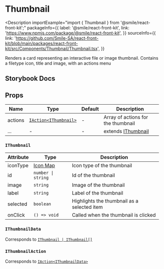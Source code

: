 # Thumbnail

<Description
  importExample="import { Thumbnail } from '@smile/react-front-kit';"
  packageInfo={{
    label: '@smile/react-front-kit',
    link: 'https://www.npmjs.com/package/@smile/react-front-kit',
  }}
  sourceInfo={{
    link: 'https://github.com/Smile-SA/react-front-kit/blob/main/packages/react-front-kit/src/Components/Thumbnail/Thumbnail.tsx',
  }}
>
  Renders a card representing an interactive file or image thumbnail. Contains a
  filetype icon, title and image, with an actions menu
</Description>

## Storybook Docs

<StorybookEmbed storyId="3-custom-components-thumbnail--docs" height="1740" />

## Props

| Name    | Type                                                                       | Default | Description                        |
| ------- | -------------------------------------------------------------------------- | ------- | ---------------------------------- |
| actions | [`IAction`](../shared-types/actions#iactiont)[`<IThumbnail>`](#ithumbnail) | -       | Array of actions for the thumbnail |
| ...     | -                                                                          | -       | extends [IThumbnail](#ithumbnail)  |

### `IThumbnail`

| Attribute      | Type                                 | Description                                 |
| -------------- | ------------------------------------ | ------------------------------------------- |
| iconType       | [Icon Map](../shared-types/icon-map) | Icon type of the thumbnail                  |
| id <Required/> | `number \| string`                   | Id of the thumbnail                         |
| image          | `string`                             | Image of the thumbnail                      |
| label          | `string`                             | Label of the thumbnail                      |
| selected       | `boolean`                            | Highlights the thumbnail as a selected item |
| onClick        | `() => void`                         | Called when the thumbnail is clicked        |

### `IThumbnailData`

Corresponds to [`IThumbnail | IThumbnail[]`](#ithumbnail)

### `IThumbnailAction`

Corresponds to [`IAction`](../shared-types/actions#iactiont)[`<IThumbnailData>`](#ithumbnaildata)

